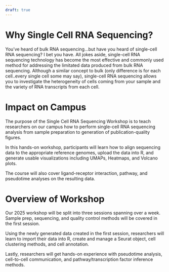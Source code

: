 ```yaml
---
draft: true
---
```


# Why Single Cell RNA Sequencing?

You've heard of bulk RNA sequencing...but have you heard of single-cell RNA sequencing? I bet you have. All jokes aside, single-cell RNA sequencing technology has become the most effective and commonly used method for addressing the limitated data produced from bulk RNA sequencing. Although a similar concept to bulk (only difference is for each cell..every single cell some may say), single-cell RNA sequencing allows you to investigate the heterogeneity of cells coming from your sample and the variety of RNA transcripts from each cell. 

# Impact on Campus

The purpose of the Single Cell RNA Sequencing Workshop is to teach researchers on our campus how to perform single-cell RNA sequencing analysis from sample preparation to generation of publication-quality figures. 

In this hands-on workshop, participants will learn how to align sequencing data to the appropriate reference genomes, upload the data into R, and generate usable visualizations including UMAPs, Heatmaps, and Volcano plots. 

The course will also cover ligand-receptor interaction, pathway, and pseudotime analyses on the resulting data.

# Overview of Workshop

Our 2025 workshop will be split into three sessions spanning over a week. Sample prep, sequencing, and quality control methods will be covered in the first session. 

Using the newly generated data created in the first session, researchers will learn to import their data into R, create and manage a Seurat object, cell clustering methods, and cell annotation. 

Lastly, researchers will get hands-on experience with pseudotime analysis, cell-to-cell communication, and pathway/transcription factor inference methods.
